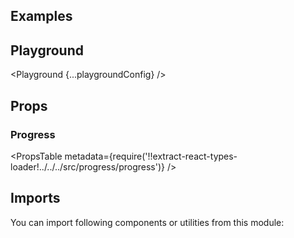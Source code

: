 


<Layout title="Progress" description="🚧 This page is under construction">

## Examples

<Example title="Basic Usage" path="progress/basic-usage">
  <BasicUsage />
</Example>

<Example title="With Steps" path="progress/steps">
  <Steps />
</Example>

<Example title="Sizes" path="progress/sizes">
  <Sizes />
</Example>

<Example title="No Label" path="progress/no-label">
  <NoLabel />
</Example>

<Example title="Inverted" path="progress/inverted" darkPreview>
  <Inverted />
</Example>

## Playground

<Playground {...playgroundConfig} />

## Props

### Progress

<PropsTable
  metadata={require('!!extract-react-types-loader!../../../src/progress/progress')}
/>

## Imports

You can import following components or utilities from this module:

<Imports module={ProgressExports} path="@datacamp/waffles/progress" />

</Layout>
